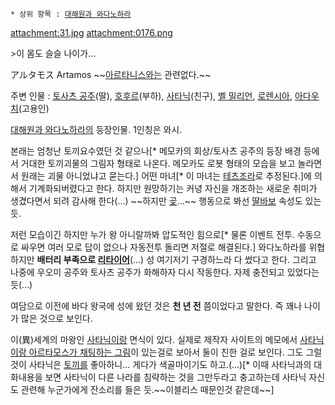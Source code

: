  * 상위 항목 : [[대해원과 와다노하라]]

attachment:31.jpg
attachment:0176.png

>이 몸도 슬슬 나이가...

アルタモス
Artamos ~~[[아르타니스]]와는 관련없다.~~

주변 인물 : [[토사츠 공주]](딸), [[호후르]](부하), [[사타닉]](친구), [[벨 밀리언]], [[로렌시아]], [[아다우치]](고용인)

[[대해원과 와다노하라]]의 등장인물. 1인칭은 와시.

본래는 엄청난 토끼요수였던 것 같으나[* 메모카의 회상/토사츠 공주의 등장 배경 등에서 거대한 토끼괴물의 그림자 형태로 나온다. 메모카도 로봇 형태의 모습을 보고 놀라면서 원래는 괴물 아니었냐고 묻는다.] 어떤 마녀[* 이 마녀는 [http://okegom.web.fc2.com/character/0099.html 테츠조라]로 추정된다.]에 의해서 기계화되버렸다고 한다. 하지만 원망하기는 커녕 자신을 개조하는 새로운 취미가 생겼다면서 되려 감사해 한다(...) ~~하지만 [[고자|곶]]...~~ 행동으로 봐선 [[딸바보]] 속성도 있는 듯.

저런 모습이긴 하지만 누가 왕 아니랄까봐 압도적인 힘으로[* 물론 이벤트 전투. 수동으로 싸우면 여러 모로 답이 없으나 자동전투 돌리면 저절로 해결된다.] 와다노하라를 위협하지만 '''배터리 부족으로 [[리타이어]]'''(...) 성 여기저기 구경하느라 다 썼다고 한다. 그리고 나중에 우오미 공주와 토사츠 공주가 화해하자 다시 작동한다. 자제 충전되고 있었다는 듯(...)

여담으로 이전에 바다 왕국에 성에 왔던 것은 '''천 년 전''' 쯤이었다고 말한다. 즉 꽤나 나이가 많은 것으로 보인다.

이(異)세계의 마왕인 [[사타닉]]이랑 면식이 있다. 실제로 제작자 사이트의 메모에서 [http://vokegom.blog.fc2.com/blog-entry-105.html 사타닉이랑 아르타모스가 채팅하는 그림]이 있는걸로 보아서 둘이 친한 걸로 보인다. 그도 그럴 것이 사타닉은 [[토끼]]를 좋아하니... 게다가 색골마이기도 하고.(...)[* 이때 사타닉과의 대화내용을 보면 사타닉이 다른 나라를 침략하는 것을 그만두라고 충고하는데 사타닉 자신도 관련해 누군가에게 잔소리를 들은 듯.~~이블리스 때문인것 같은데~~]
